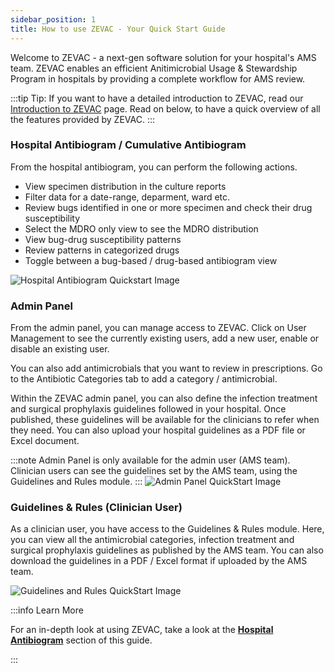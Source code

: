 ```yaml
---
sidebar_position: 1
title: How to use ZEVAC - Your Quick Start Guide
---
```


Welcome to ZEVAC - a next-gen software solution for your hospital's AMS team. ZEVAC enables an efficient Anitimicrobial Usage & Stewardship Program in hospitals by providing a complete workflow for AMS review.

:::tip
Tip: If you want to have a detailed introduction to ZEVAC, read our [Introduction to ZEVAC](../intro.md) page. Read on below, to have a quick overview
of all the features provided by ZEVAC.
:::

### Hospital Antibiogram / Cumulative Antibiogram

From the hospital antibiogram, you can perform the following actions.

- View specimen distribution in the culture reports
- Filter data for a date-range, deparment, ward etc.
- Review bugs identified in one or more specimen and check their drug susceptibility
- Select the MDRO only view to see the MDRO distribution
- View bug-drug susceptibility patterns
- Review patterns in categorized drugs
- Toggle between a bug-based / drug-based antibiogram view

![Hospital Antibiogram Quickstart Image](../../static/img/hospital-antibiogram-quickstart.png)

### Admin Panel

From the admin panel, you can manage access to ZEVAC. Click on User Management to see the currently existing users, add a new user, enable or disable an existing user.

You can also add antimicrobials that you want to review in prescriptions. Go to the Antibiotic Categories tab to add a category / antimicrobial.

Within the ZEVAC admin panel, you can also define the infection treatment and surgical prophylaxis guidelines followed in your hospital. Once published, these guidelines will be available for the clinicians to refer when they need.
You can also upload your hospital guidelines as a PDF file or Excel document.

:::note
Admin Panel is only available for the admin user (AMS team). Clinician users can see the guidelines set by the AMS team, using the
Guidelines and Rules module.
:::
![Admin Panel QuickStart Image](../../static/img/AdminPanelQuickStart.png)

### Guidelines & Rules (Clinician User)

As a clinician user, you have access to the Guidelines & Rules module. Here, you can view all the antimicrobial categories, infection treatment and surgical prophylaxis guidelines as published by the AMS team.
You can also download the guidelines in a PDF / Excel format if uploaded by the AMS team.

![Guidelines and Rules QuickStart Image](../../static/img/GuidelinesClinicianQuickStart.png)

:::info Learn More

For an in-depth look at using ZEVAC, take a look at the **[Hospital Antibiogram](/docs/CumulativeAntibiogram/intro)** section of this guide.

:::
